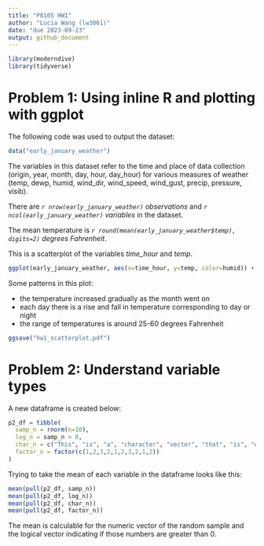 ```yaml
---
title: "P8105 HW1"
author: "Lucia Wang (lw3061)"
date: "due 2023-09-23"
output: github_document
---
```


```r
library(moderndive)
library(tidyverse)
```

# Problem 1: Using inline R and plotting with ggplot
The following code was used to output the dataset:
```r
data("early_january_weather")
```

The variables in this dataset refer to the time and place of data collection (origin, year, month, day, hour, day_hour) for various measures of weather (temp, dewp, humid, wind_dir, wind_speed, wind_gust, precip, pressure, visib).

There are *`r nrow(early_january_weather)` observations* and *`r ncol(early_january_weather)` variables* in the dataset. 

The mean temperature is *`r round(mean(early_january_weather$temp), digits=2) ` degrees Fahrenheit*.

This is a scatterplot of the variables *time_hour* and *temp*.
```r
ggplot(early_january_weather, aes(x=time_hour, y=temp, color=humid)) + geom_point()
```

Some patterns in this plot:

* the temperature increased gradually as the month went on
* each day there is a rise and fall in temperature corresponding to day or night
* the range of temperatures is around 25-60 degrees Fahrenheit 

```r
ggsave("hw1_scatterplot.pdf")
```


# Problem 2: Understand variable types 
A new dataframe is created below:
```r
p2_df = tibble(
  samp_n = rnorm(n=10),
  log_n = samp_n > 0,
  char_n = c("This", "is", "a", "character", "vector", "that", "is", "of", "length", "ten"),
  factor_n = factor(c(1,2,3,2,1,2,3,2,1,2))
)
```

Trying to take the mean of each variable in the dataframe looks like this: 
```r
mean(pull(p2_df, samp_n))
mean(pull(p2_df, log_n))
mean(pull(p2_df, char_n))
mean(pull(p2_df, factor_n))
```
The mean is calculable for the numeric vector of the random sample and the logical vector indicating if those numbers are greater than 0.


